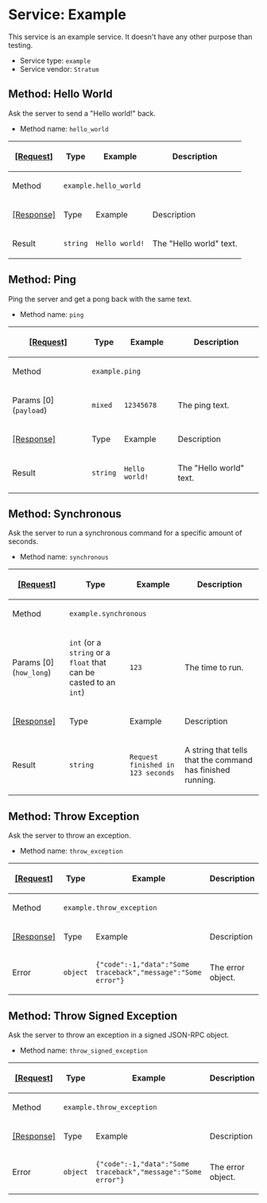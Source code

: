 =Service: Example=

This service is an example service. It doesn't have any other purpose than testing.

* Service type: <code>example</code>
* Service vendor: <code>Stratum</code>

==Method: Hello World==

Ask the server to send a "Hello world!" back.

* Method name: <code>hello_world</code>

{|
! <ins>[Request]</ins>
! Type
! Example
! Description
|-
! Method
| colspan="3" | <code>example.hello_world</code>
|-
! <ins>[Response]</ins>
! Type
! Example
! Description
|-
! Result
| <code>string</code>
| <code>Hello world!</code>
| The "Hello world" text.
|}

==Method: Ping==

Ping the server and get a pong back with the same text.

* Method name: <code>ping</code>

{|
! <ins>[Request]</ins>
! Type
! Example
! Description
|-
! Method
| colspan="3" | <code>example.ping</code>
|-
! Params [0] (<code>payload</code>)
| <code>mixed</code>
| <code>12345678</code>
| The ping text.
|-
! <ins>[Response]</ins>
! Type
! Example
! Description
|-
! Result
| <code>string</code>
| <code>Hello world!</code>
| The "Hello world" text.
|}

==Method: Synchronous==

Ask the server to run a synchronous command for a specific amount of seconds.

* Method name: <code>synchronous</code>

{|
! <ins>[Request]</ins>
! Type
! Example
! Description
|-
! Method
| colspan="3" | <code>example.synchronous</code>
|-
! Params [0] (<code>how_long</code>)
| <code>int</code> (or a <code>string</code> or a <code>float</code> that can be casted to an <code>int</code>)
| <code>123</code>
| The time to run.
|-
! <ins>[Response]</ins>
! Type
! Example
! Description
|-
! Result
| <code>string</code>
| <code>Request finished in 123 seconds</code>
| A string that tells that the command has finished running.
|}

==Method: Throw Exception==

Ask the server to throw an exception.

* Method name: <code>throw_exception</code>

{|
! <ins>[Request]</ins>
! Type
! Example
! Description
|-
! Method
| colspan="3" | <code>example.throw_exception</code>
|-
! <ins>[Response]</ins>
! Type
! Example
! Description
|-
! Error
| <code>object</code>
| <code>{"code":-1,"data":"Some traceback","message":"Some error"}</code>
| The error object.
|}

==Method: Throw Signed Exception==

Ask the server to throw an exception in a signed JSON-RPC object.

* Method name: <code>throw_signed_exception</code>

{|
! <ins>[Request]</ins>
! Type
! Example
! Description
|-
! Method
| colspan="3" | <code>example.throw_exception</code>
|-
! <ins>[Response]</ins>
! Type
! Example
! Description
|-
! Error
| <code>object</code>
| <code>{"code":-1,"data":"Some traceback","message":"Some error"}</code>
| The error object.
|}